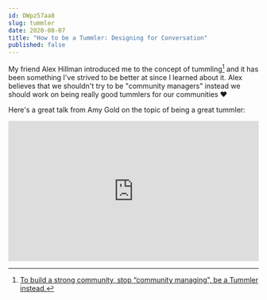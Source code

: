 ```yaml
---
id: DWpz57aa8
slug: tummler
date: 2020-08-07
title: "How to be a Tummler: Designing for Conversation"
published: false
---
```


My friend Alex Hillman introduced me to the concept of tummling[^1] and it has been something I've strived to be better at since I learned about it. Alex believes that we shouldn't try to be "community managers" instead we should work on being really good tummlers for our communities ❤️

Here's a great talk from Amy Gold on the topic of being a great tummler:

<div style=" position: relative; overflow: hidden; padding-top: 56.25%; margin-botton: 2em">

<iframe style="position: absolute; top: 0; left: 0; width: 100%; height: 100%; border: 0;" src="https://www.youtube.com/embed/N1Y7wi7BaXw" frameBorder="0" allowFullScreen></iframe>
</div>

[^1]: [To build a strong community, stop “community managing”, be a Tummler instead.](https://dangerouslyawesome.com/2014/04/community-management-tummling-a-tale-of-two-mindsets/)